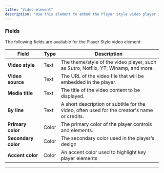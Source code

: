 ```yaml
---
title: "Video element"
description: "Use this element to embed the Player Style video player in your Bubble app."
---
```



### Fields

The following fields are available for the Player Style video element:

| **Field**           | **Type** | **Description**                                                                              |
| ------------------- | -------- | -------------------------------------------------------------------------------------------- |
| **Video style**     | Text     | The theme/style of the video player, such as Sutro, Notflix, YT, Winamp, and more.           |
| **Video source**    | Text     | The URL of the video file that will be embedded in the player.                               |
| **Media title**     | Text     | The title of the video content to be displayed.                                              |
| **By line**         | Text     | A short description or subtitle for the video, often used for the creator's name or credits. |
| **Primary color**   | Color    | The primary color of the player controls and elements.                                       |
| **Secondary color** | Color    | The secondary color used in the player’s design                                              |
| **Accent color**    | Color    | An accent color used to highlight key player elements                                        |

---

<playerStyleVideo />
